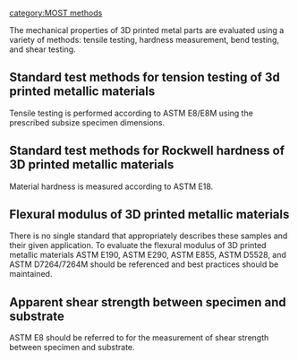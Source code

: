 {{MOST}}
{{MOST-RepRap}}
[[category:MOST methods]]

The mechanical properties of 3D printed metal parts are evaluated using a variety of methods: tensile testing, hardness measurement, bend testing, and shear testing.  

==Standard test methods for tension testing of 3d printed metallic materials==
Tensile testing is performed according to ASTM E8/E8M using the prescribed subsize specimen dimensions. 

==Standard test methods for Rockwell hardness of 3D printed metallic materials==
Material hardness is measured according to ASTM E18. 

==Flexural modulus of 3D printed metallic materials==
There is no single standard that appropriately describes these samples and their given application. To evaluate the flexural modulus of 3D printed metallic materials ASTM E190, ASTM E290, ASTM E855, ASTM D5528, and ASTM D7264/7264M should be referenced and best practices should be maintained. 

==Apparent shear strength between specimen and substrate==
ASTM E8 should be referred to for the measurement of shear strength between specimen and substrate.